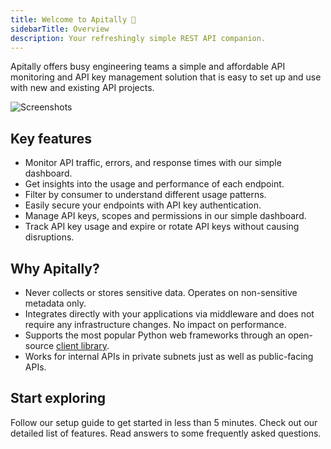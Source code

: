 ```yaml
---
title: Welcome to Apitally 👋
sidebarTitle: Overview
description: Your refreshingly simple REST API companion.
---
```


Apitally offers busy engineering teams a simple and affordable API monitoring and API key management solution that is easy to set up and use with new and existing API projects.

![Screenshots](https://raw.githubusercontent.com/apitally/assets/main/overview.png)

## Key features

- Monitor API traffic, errors, and response times with our simple dashboard.
- Get insights into the usage and performance of each endpoint.
- Filter by consumer to understand different usage patterns.
- Easily secure your endpoints with API key authentication.
- Manage API keys, scopes and permissions in our simple dashboard.
- Track API key usage and expire or rotate API keys without causing disruptions.

## Why Apitally?

- Never collects or stores sensitive data. Operates on non-sensitive metadata only.
- Integrates directly with your applications via middleware and does not require any infrastructure changes. No impact on performance.
- Supports the most popular Python web frameworks through an open-source [client library](https://github.com/apitally/python-client).
- Works for internal APIs in private subnets just as well as public-facing APIs.

## Start exploring

<CardGroup cols={3}>
  <Card
    title="Quickstart"
    icon="rocket-launch"
    iconType="duotone"
    href="/quickstart"
  >
    Follow our setup guide to get started in less than 5 minutes.
  </Card>
  <Card title="Features" icon="list-check" iconType="duotone" href="/features">
    Check out our detailed list of features.
  </Card>
  <Card
    title="FAQs"
    icon="comments-question-check"
    iconType="duotone"
    href="/faqs"
  >
    Read answers to some frequently asked questions.
  </Card>
</CardGroup>
